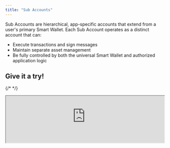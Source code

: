 ```yaml
---
title: "Sub Accounts"
---
```


Sub Accounts are hierarchical, app-specific accounts that extend from a user's primary Smart Wallet. Each Sub Account operates as a distinct account that can:

- Execute transactions and sign messages
- Maintain separate asset management
- Be fully controlled by both the universal Smart Wallet and authorized application logic

## Give it a try!

{/* <SubAccount /> */}

<iframe
  src="https://682cef8eb764086a250fb541-zdfthryttt.chromatic.com/iframe.html?args=&id=onchainkit-subaccount--default-sub-account&viewMode=story&dark=true&hero=true"
  width="100%"
  height="auto"
/>

## Technical Details

- Smart Wallet Ownership: The user's Smart Wallet acts as an owner of the Sub Account, allowing it to manage assets on the Sub Account and make calls from it.
- App-Signer Agnostic: Sub Accounts are designed to be agnostic to whatever signing software an app wants to use: whether in-browser CryptoKey or server signers from teams like Privy or Turnkey.
- When an app requests a Sub Account creation and the user approves, all future signing and transaction requests will use the Sub Account.

Refer to the [Implementation Guide](/smart-wallet/guides/sub-accounts) or the [Technical Reference](/smart-wallet/technical-reference/sdk/sub-account-reference) for more details on how to create and manage Sub Accounts.

<Tip>
**Development**

Sub Accounts are currently only available in the Coinbase Smart Wallet development environment.

If you would like to use Sub Accounts with Coinbase Smart Wallet in our production environment, please [reach out](https://discord.com/invite/buildonbase) to the Base team.
</Tip>

